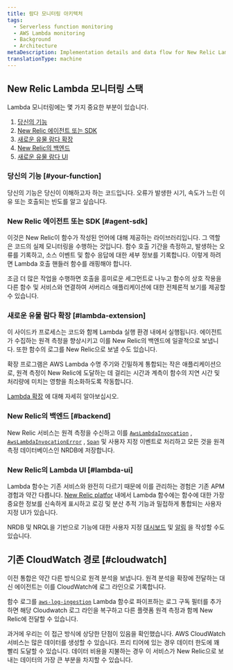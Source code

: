```yaml
---
title: 람다 모니터링 아키텍처
tags:
  - Serverless function monitoring
  - AWS Lambda monitoring
  - Background
  - Architecture
metaDescription: Implementation details and data flow for New Relic Lambda monitoring
translationType: machine
---
```


## New Relic Lambda 모니터링 스택

Lambda 모니터링에는 몇 가지 중요한 부분이 있습니다.

1. [당신의 기능](#your-function)
2. [New Relic 에이전트 또는 SDK](#agent-sdk)
3. [새로운 유물 람다 확장](#lambda-extension)
4. [New Relic의 백엔드](#backend)
5. [새로운 유물 람다 UI](#lambda-ui)

### 당신의 기능 [#your-function]

당신의 기능은 당신이 이해하고자 하는 코드입니다. 오류가 발생한 시기, 속도가 느린 이유 또는 호출되는 빈도를 알고 싶습니다.

### New Relic 에이전트 또는 SDK [#agent-sdk]

이것은 New Relic이 함수가 작성된 언어에 대해 제공하는 라이브러리입니다. 그 역할은 코드의 실제 모니터링을 수행하는 것입니다. 함수 호출 기간을 측정하고, 발생하는 오류를 기록하고, 소스 이벤트 및 함수 응답에 대한 세부 정보를 기록합니다. 이렇게 하려면 Lambda 호출 핸들러 함수를 래핑해야 합니다.

조금 더 많은 작업을 수행하면 호출을 흥미로운 세그먼트로 나누고 함수의 상호 작용을 다른 함수 및 서비스와 연결하여 서버리스 애플리케이션에 대한 전체론적 보기를 제공할 수 있습니다.

### 새로운 유물 람다 확장 [#lambda-extension]

이 사이드카 프로세스는 코드와 함께 Lambda 실행 환경 내에서 실행됩니다. 에이전트가 수집하는 원격 측정을 향상시키고 이를 New Relic의 백엔드에 일괄적으로 보냅니다. 또한 함수의 로그를 New Relic으로 보낼 수도 있습니다.

확장 프로그램은 AWS Lambda 수명 주기와 긴밀하게 통합되는 작은 애플리케이션으로, 원격 측정이 New Relic에 도달하는 데 걸리는 시간과 계측이 함수의 지연 시간 및 처리량에 미치는 영향을 최소화하도록 작동합니다.

[Lambda 확장](https://github.com/newrelic/newrelic-lambda-extension) 에 대해 자세히 알아보십시오.

### New Relic의 백엔드 [#backend]

New Relic 서비스는 원격 측정을 수신하고 이를 [`AwsLambdaInvocation`](https://docs.newrelic.com/attribute-dictionary/?event=AwsLambdaInvocation) , [`AwsLambdaInvocationError`](https://docs.newrelic.com/attribute-dictionary/?event=AwsLambdaInvocationError) , [`Span`](https://docs.newrelic.com/attribute-dictionary/?event=Span) 및 사용자 지정 이벤트로 처리하고 모든 것을 원격 측정 데이터베이스인 NRDB에 저장합니다.

### New Relic의 Lambda UI [#lambda-ui]

Lambda 함수는 기존 서비스와 완전히 다르기 때문에 이를 관리하는 경험은 기존 APM 경험과 약간 다릅니다. [New Relic platfor](/docs/new-relic-one/use-new-relic-one/get-started/introduction-new-relic-one/) 내에서 Lambda 함수에는 함수에 대한 가장 중요한 정보를 신속하게 표시하고 로깅 및 분산 추적 기능과 밀접하게 통합되는 사용자 지정 UI가 있습니다.

NRDB 및 NRQL을 기반으로 기능에 대한 사용자 지정 [대시보드](/docs/query-your-data/explore-query-data/dashboards/introduction-dashboards/) 및 [알림](/docs/alerts-applied-intelligence/new-relic-alerts/learn-alerts/introduction-alerts/) 을 작성할 수도 있습니다.

## 기존 CloudWatch 경로 [#cloudwatch]

이전 통합은 약간 다른 방식으로 원격 분석을 보냅니다. 원격 분석을 확장에 전달하는 대신 에이전트는 이를 CloudWatch에 로그 라인으로 기록합니다.

함수 로그를 [`aws-log-ingestion`](https://github.com/newrelic/aws-log-ingestion) Lambda 함수로 파이프하는 로그 구독 필터를 추가하면 해당 Cloudwatch 로그 라인을 복구하고 다른 플랫폼 원격 측정과 함께 New Relic에 전달할 수 있습니다.

과거에 우리는 이 접근 방식에 상당한 단점이 있음을 확인했습니다. AWS CloudWatch 서비스는 많은 데이터를 생성할 수 있습니다. 프리 티어에 있는 경우 데이터 한도에 꽤 빨리 도달할 수 있습니다. 데이터 비용을 지불하는 경우 이 서비스가 New Relic으로 보내는 데이터의 가장 큰 부분을 차지할 수 있습니다.
